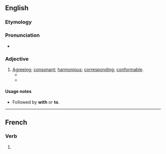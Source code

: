 ==English==

===Etymology===
{{suffix|accord|ant|lang=en}}

===Pronunciation===
* {{a|US}} {{IPA|/əˈkɔɹd.ənt/|lang=en}}

===Adjective===
{{en-adj}}

# [[agreeing|Agreeing]]; [[consonant]]; [[harmonious]]; [[corresponding]]; [[conformable]].
#* {{quote-book|title=The Descent of Man|author=Charles Darwin|year=1871|passage=The breach of this law, even when the breach is known to be strictly '''accordant''' with true morality, has caused many a man more agony than a real crime.}}
#* {{quote-book|title=The Captivity An Oratorio|author=Oliver Goldsmith|passage=And now his voice '''accordant''' to the string.|year=1836}}

====Usage notes====
* {{qualifier|usually}} Followed by '''with''' or '''to'''.

----

==French==

===Verb===
{{head|fr|present participle}}

# {{present participle of|accorder|lang=fr|nocat=1}}